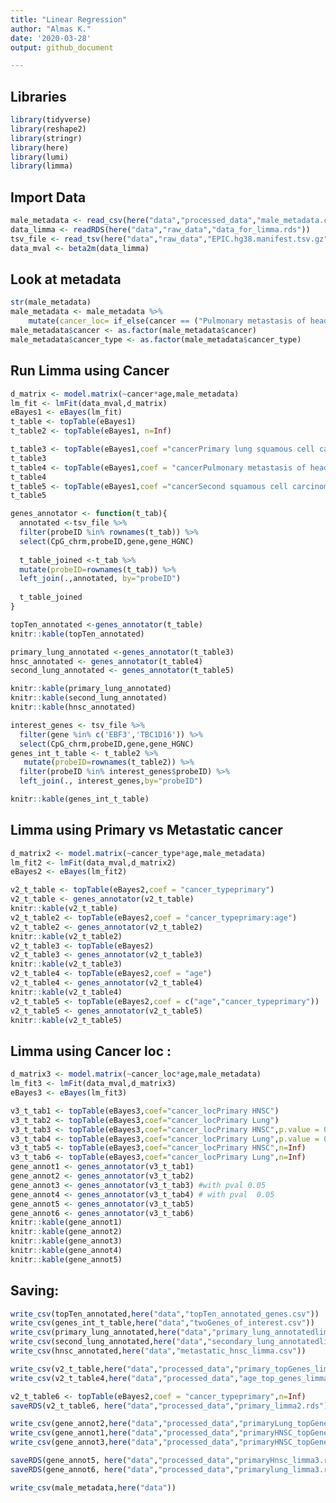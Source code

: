 ```yaml
---
title: "Linear Regression"
author: "Almas K."
date: '2020-03-28'
output: github_document

---
```

## Libraries

```r
library(tidyverse)
library(reshape2)
library(stringr)
library(here)
library(lumi)
library(limma)
```


## Import Data

```r
male_metadata <- read_csv(here("data","processed_data","male_metadata.csv"))
data_limma <- readRDS(here("data","raw_data","data_for_limma.rds"))
tsv_file <- read_tsv(here("data","raw_data","EPIC.hg38.manifest.tsv.gz"))
data_mval <- beta2m(data_limma)
```

## Look at metadata
```r
str(male_metadata)
male_metadata <- male_metadata %>%
    mutate(cancer_loc= if_else(cancer == ("Pulmonary metastasis of head and neck squamous cell carcinoma"), "Metastatic HNSC",if_else( cancer== ("Primary head and neck squamous cell carcinoma"), "Primary HNSC","Primary Lung")))
male_metadata$cancer <- as.factor(male_metadata$cancer)
male_metadata$cancer_type <- as.factor(male_metadata$cancer_type)
```
## Run Limma using Cancer
```r
d_matrix <- model.matrix(~cancer*age,male_metadata)
lm_fit <- lmFit(data_mval,d_matrix)
eBayes1 <- eBayes(lm_fit)
t_table <- topTable(eBayes1)
t_table2 <- topTable(eBayes1, n=Inf)
```
```r
t_table3 <- topTable(eBayes1,coef ="cancerPrimary lung squamous cell carcinoma",p.value=0.05)
t_table3
t_table4 <- topTable(eBayes1,coef = "cancerPulmonary metastasis of head and neck squamous cell carcinoma",adjust.method = "fdr",p.value=0.05)
t_table4
t_table5 <- topTable(eBayes1,coef ="cancerSecond squamous cell carcinoma of the lung",p.value=0.05)
t_table5
```
```r
genes_annotator <- function(t_tab){
  annotated <-tsv_file %>%
  filter(probeID %in% rownames(t_tab)) %>%
  select(CpG_chrm,probeID,gene,gene_HGNC)
  
  t_table_joined <-t_tab %>%
  mutate(probeID=rownames(t_tab)) %>%
  left_join(.,annotated, by="probeID")
  
  t_table_joined
}
```

```r
topTen_annotated <-genes_annotator(t_table)
knitr::kable(topTen_annotated)
```

```r
primary_lung_annotated <-genes_annotator(t_table3)
hnsc_annotated <- genes_annotator(t_table4)
second_lung_annotated <- genes_annotator(t_table5)

knitr::kable(primary_lung_annotated)
knitr::kable(second_lung_annotated)
knitr::kable(hnsc_annotated)
```

```r
interest_genes <- tsv_file %>%
  filter(gene %in% c('EBF3','TBC1D16')) %>%
  select(CpG_chrm,probeID,gene,gene_HGNC)
genes_int_t_table <- t_table2 %>%
   mutate(probeID=rownames(t_table2)) %>%
  filter(probeID %in% interest_genes$probeID) %>%
  left_join(., interest_genes,by="probeID")

knitr::kable(genes_int_t_table)
```
## Limma using Primary vs Metastatic cancer
```r
d_matrix2 <- model.matrix(~cancer_type*age,male_metadata)
lm_fit2 <- lmFit(data_mval,d_matrix2)
eBayes2 <- eBayes(lm_fit2)
```



```r
v2_t_table <- topTable(eBayes2,coef = "cancer_typeprimary")
v2_t_table <- genes_annotator(v2_t_table)
knitr::kable(v2_t_table)
v2_t_table2 <- topTable(eBayes2,coef = "cancer_typeprimary:age")
v2_t_table2 <- genes_annotator(v2_t_table2)
knitr::kable(v2_t_table2)
v2_t_table3 <- topTable(eBayes2)
v2_t_table3 <- genes_annotator(v2_t_table3)
knitr::kable(v2_t_table3)
v2_t_table4 <- topTable(eBayes2,coef = "age")
v2_t_table4 <- genes_annotator(v2_t_table4)
knitr::kable(v2_t_table4)
v2_t_table5 <- topTable(eBayes2,coef = c("age","cancer_typeprimary"))
v2_t_table5 <- genes_annotator(v2_t_table5)
knitr::kable(v2_t_table5)
```


## Limma using Cancer loc :
```r
d_matrix3 <- model.matrix(~cancer_loc*age,male_metadata)
lm_fit3 <- lmFit(data_mval,d_matrix3)
eBayes3 <- eBayes(lm_fit3)
```


```r
v3_t_tab1 <- topTable(eBayes3,coef="cancer_locPrimary HNSC")
v3_t_tab2 <- topTable(eBayes3,coef="cancer_locPrimary Lung")
v3_t_tab3 <- topTable(eBayes3,coef="cancer_locPrimary HNSC",p.value = 0.05)
v3_t_tab4 <- topTable(eBayes3,coef="cancer_locPrimary Lung",p.value = 0.05)
v3_t_tab5 <- topTable(eBayes3,coef="cancer_locPrimary HNSC",n=Inf)
v3_t_tab6 <- topTable(eBayes3,coef="cancer_locPrimary Lung",n=Inf)
gene_annot1 <- genes_annotator(v3_t_tab1)
gene_annot2 <- genes_annotator(v3_t_tab2)
gene_annot3 <- genes_annotator(v3_t_tab3) #with pval 0.05
gene_annot4 <- genes_annotator(v3_t_tab4) # with pval  0.05
gene_annot5 <- genes_annotator(v3_t_tab5)
gene_annot6 <- genes_annotator(v3_t_tab6)
knitr::kable(gene_annot1)
knitr::kable(gene_annot2)
knitr::kable(gene_annot3)
knitr::kable(gene_annot4)
knitr::kable(gene_annot5)
```



## Saving:



```r
write_csv(topTen_annotated,here("data","topTen_annotated_genes.csv"))
write_csv(genes_int_t_table,here("data","twoGenes_of_interest.csv"))
write_csv(primary_lung_annotated,here("data","primary_lung_annotatedlimma.csv"))
write_csv(second_lung_annotated,here("data","secondary_lung_annotatedlimma.csv"))
write_csv(hnsc_annotated,here("data","metastatic_hnsc_limma.csv"))
```

```r
write_csv(v2_t_table,here("data","processed_data","primary_topGenes_limma2.csv"))
write_csv(v2_t_table4,here("data","processed_data","age_top_genes_limma2.csv"))
```

```r
v2_t_table6 <- topTable(eBayes2,coef = "cancer_typeprimary",n=Inf)
saveRDS(v2_t_table6, here("data","processed_data","primary_limma2.rds"))
```

```r
write_csv(gene_annot2,here("data","processed_data","primaryLung_topGenes_no0.05_limma3.csv"))
write_csv(gene_annot1,here("data","processed_data","primaryHNSC_topGenes_no0.05_limma3.csv"))
write_csv(gene_annot3,here("data","processed_data","primaryHNSC_topGenes_with0.05_limma3.csv"))
```

```r
saveRDS(gene_annot5, here("data","processed_data","primaryHnsc_limma3.rds"))
saveRDS(gene_annot6, here("data","processed_data","primarylung_limma3.rds"))
```

```r
write_csv(male_metadata,here("data"))
```



